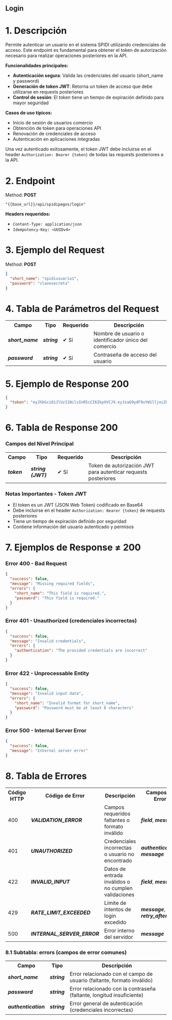 
<Meta title="API-SPIDI/Autenticacion/Login" />

## Login

# 1. Descripción

Permite autenticar un usuario en el sistema SPIDI utilizando credenciales de acceso. Este endpoint es fundamental para obtener el token de autorización necesario para realizar operaciones posteriores en la API.

**Funcionalidades principales:**

- **Autenticación segura**: Valida las credenciales del usuario (short_name y password)
- **Generación de token JWT**: Retorna un token de acceso que debe utilizarse en requests posteriores
- **Control de sesión**: El token tiene un tiempo de expiración definido para mayor seguridad

**Casos de uso típicos:**
- Inicio de sesión de usuarios comercio
- Obtención de token para operaciones API
- Renovación de credenciales de acceso
- Autenticación en aplicaciones integradas

Una vez autenticado exitosamente, el token JWT debe incluirse en el header `Authorization: Bearer {token}` de todas las requests posteriores a la API.

# 2. Endpoint

Method: **POST**
```
"{{base_url}}/api/spidipagos/login"
```

**Headers requeridos:**
- `Content-Type: application/json`
- `Idempotency-Key: <UUIDv4>`

# 3. Ejemplo del Request

Method: **POST**
```json
{
  "short_name": "spidiusuario1",
  "password": "clavesecreta"
}
```

# 4. Tabla de Parámetros del Request

<table>
<tr><th>Campo</th><th>Tipo</th><th>Requerido</th><th>Descripción</th></tr>
<tr><td><b><i>short_name</i></b></td><td><b><i>string</i></b></td><td>✔ Sí</td><td>Nombre de usuario o identificador único del comercio</td></tr>
<tr><td><b><i>password</i></b></td><td><b><i>string</i></b></td><td>✔ Sí</td><td>Contraseña de acceso del usuario</td></tr>
</table>

# 5. Ejemplo de Response 200

```json
{
  "token": "eyJhbGciOiJlUzI1NilsInR5cCI6IkpXVCJ9.eyJzaG9ydF9uYW1lljoiZGInaXRlbClslmlhdCI6MTc2MDY0NTU4OCwiZXhwljoxNzYwNjQ2MTg4fQ.ZZaXHRfa57i4frCFIKLsRHU9Z7tI7JfU_o-TbEcwkN8"
}
```

# 6. Tabla de Response 200

### Campos del Nivel Principal

<table>
<tr><th>Campo</th><th>Tipo</th><th>Requerido</th><th>Descripción</th></tr>
<tr><td><b><i>token</i></b></td><td><b><i>string (JWT)</i></b></td><td>✔ Sí</td><td>Token de autorización JWT para autenticar requests posteriores</td></tr>
</table>

### Notas Importantes - Token JWT
- El token es un JWT (JSON Web Token) codificado en Base64
- Debe incluirse en el header `Authorization: Bearer {token}` de requests posteriores
- Tiene un tiempo de expiración definido por seguridad
- Contiene información del usuario autenticado y permisos

# 7. Ejemplos de Response ≠ 200

### Error 400 - Bad Request
```json
{
  "success": false,
  "message": "Missing required fields",
  "errors": {
    "short_name": "This field is required.",
    "password": "This field is required."
  }
}
```

### Error 401 - Unauthorized (credenciales incorrectas)
```json
{
  "success": false,
  "message": "Invalid credentials",
  "errors": {
    "authentication": "The provided credentials are incorrect"
  }
}
```

### Error 422 - Unprocessable Entity
```json
{
  "success": false,
  "message": "Invalid input data",
  "errors": {
    "short_name": "Invalid format for short_name",
    "password": "Password must be at least 8 characters"
  }
}
```

### Error 500 - Internal Server Error
```json
{
  "success": false,
  "message": "Internal server error"
}
```

# 8. Tabla de Errores

<table>
<tr><th>Código HTTP</th><th>Código de Error</th><th>Descripción</th><th>Campos de Error</th></tr>
<tr><td>400</td><td><b><i>VALIDATION_ERROR</i></b></td><td>Campos requeridos faltantes o formato inválido</td><td><b><i>field</i></b>, <b><i>message</i></b></td></tr>
<tr><td>401</td><td><b><i>UNAUTHORIZED</i></b></td><td>Credenciales incorrectas o usuario no encontrado</td><td><b><i>authentication</i></b>, <b><i>message</i></b></td></tr>
<tr><td>422</td><td><b><i>INVALID_INPUT</i></b></td><td>Datos de entrada inválidos o no cumplen validaciones</td><td><b><i>field</i></b>, <b><i>message</i></b></td></tr>
<tr><td>429</td><td><b><i>RATE_LIMIT_EXCEEDED</i></b></td><td>Límite de intentos de login excedido</td><td><b><i>message</i></b>, <b><i>retry_after</i></b></td></tr>
<tr><td>500</td><td><b><i>INTERNAL_SERVER_ERROR</i></b></td><td>Error interno del servidor</td><td><b><i>message</i></b></td></tr>
</table>

### 8.1 Subtabla: errors (campos de error comunes)

<table>
<tr><th>Campo</th><th>Tipo</th><th>Descripción</th></tr>
<tr><td><b><i>short_name</i></b></td><td><b><i>string</i></b></td><td>Error relacionado con el campo de usuario (faltante, formato inválido)</td></tr>
<tr><td><b><i>password</i></b></td><td><b><i>string</i></b></td><td>Error relacionado con la contraseña (faltante, longitud insuficiente)</td></tr>
<tr><td><b><i>authentication</i></b></td><td><b><i>string</i></b></td><td>Error general de autenticación (credenciales incorrectas)</td></tr>
</table>